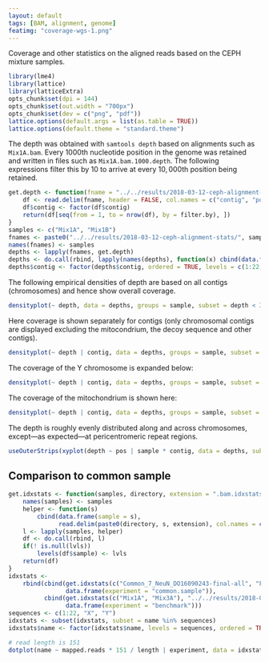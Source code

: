 ```yaml
---
layout: default
tags: [BAM, alignment, genome]
featimg: "coverage-wgs-1.png"
---
```


Coverage and other statistics on the aligned reads based on the CEPH mixture samples.

```r
library(lme4)
library(lattice)
library(latticeExtra)
opts_chunk$set(dpi = 144)
opts_chunk$set(out.width = "700px")
opts_chunk$set(dev = c("png", "pdf"))
lattice.options(default.args = list(as.table = TRUE))
lattice.options(default.theme = "standard.theme")
```

The depth was obtained with `samtools depth` based on alignments such as `Mix1A.bam`.  Every $1000$th nucleotide position in the genome was retained and written in files such as `Mix1A.bam.1000.depth`.  The following expressions filter this by 10 to arrive at every $10,000$th position being retained.

```r
get.depth <- function(fname = "../../results/2018-03-12-ceph-alignment-stats/Mix1A.bam.1000.depth", filter.by = 10) {
    df <- read.delim(fname, header = FALSE, col.names = c("contig", "pos", "depth"))
    df$contig <- factor(df$contig)
    return(df[seq(from = 1, to = nrow(df), by = filter.by), ])
}
samples <- c("Mix1A", "Mix1B")
fnames <- paste0("../../results/2018-03-12-ceph-alignment-stats/", samples, ".bam.1000.depth")
names(fnames) <- samples
depths <- lapply(fnames, get.depth)
depths <- do.call(rbind, lapply(names(depths), function(x) cbind(data.frame(sample = x), depths[[x]])))
depths$contig <- factor(depths$contig, ordered = TRUE, levels = c(1:22, "X", "Y", "MT", levels(depths$contig)[c(23:82, 84)]))
```

The following empirical densities of depth are based on all contigs (chromosomes) and hence show overall coverage.

```r
densityplot(~ depth, data = depths, groups = sample, subset = depth < 300, plot.points = FALSE, ylab = "density", par.settings = list(superpose.line = list(col = c("magenta", "darkgreen"))), auto.key = TRUE)
```

Here coverage is shown separately for contigs (only chromosomal contigs are displayed excluding the mitocondrium, the decoy sequence and other contigs).

```r
densityplot(~ depth | contig, data = depths, groups = sample, subset = depth < 300 & contig %in% c(as.character(1:22), "X", "Y"), plot.points = FALSE, ylab = "density", par.settings = list(superpose.line = list(col = c("magenta", "darkgreen"))), auto.key = TRUE, ylim = c(0, 0.03))
```

The coverage of the Y chromosome is expanded below:

```r
densityplot(~ depth | contig, data = depths, groups = sample, subset = contig %in% c("Y"), plot.points = FALSE, ylab = "density", par.settings = list(superpose.line = list(col = c("magenta", "darkgreen"))), auto.key = TRUE, xlim = c(0, 35))
```

The coverage of the mitochondrium is shown here:

```r
densityplot(~ depth | contig, data = depths, groups = sample, subset = contig %in% c("MT"), plot.points = FALSE, ylab = "density", par.settings = list(superpose.line = list(col = c("magenta", "darkgreen"))), auto.key = TRUE)
```

The depth is roughly evenly distributed along and across chromosomes, except---as expected---at pericentromeric repeat regions.

```r
useOuterStrips(xyplot(depth ~ pos | sample * contig, data = depths, subset = contig %in% c(as.character(1:22), "X", "Y"), ylim = c(0, 300), pch = "."))
```

## Comparison to common sample

```r
get.idxstats <- function(samples, directory, extension = ".bam.idxstats", lvls = c("case", "control")) {
    names(samples) <- samples
    helper <- function(s)
        cbind(data.frame(sample = s),
              read.delim(paste0(directory, s, extension), col.names = c("name", "length", "mapped.reads", "unmapped.reads"), header = FALSE))
    l <- lapply(samples, helper)
    df <- do.call(rbind, l)
    if(! is.null(lvls))
        levels(df$sample) <- lvls
    return(df)
}
idxstats <-
    rbind(cbind(get.idxstats(c("Common_7_NeuN_DO16090243-final-all", "Fibro_Common_7_DO16090243-final-all"), "../../results/common-experiment/alignment/"),
                data.frame(experiment = "common.sample")),
          cbind(get.idxstats(c("Mix1A", "Mix3A"), "../../results/2018-03-12-ceph-alignment-stats/"),
                data.frame(experiment = "benchmark")))
sequences <- c(1:22, "X", "Y")
idxstats <- subset(idxstats, subset = name %in% sequences)
idxstats$name <- factor(idxstats$name, levels = sequences, ordered = TRUE)
```

```r
# read length is 151
dotplot(name ~ mapped.reads * 151 / length | experiment, data = idxstats, groups = sample, pch = 21, auto.key = TRUE, xlab = "coverage", ylab = "chromosome")
```

